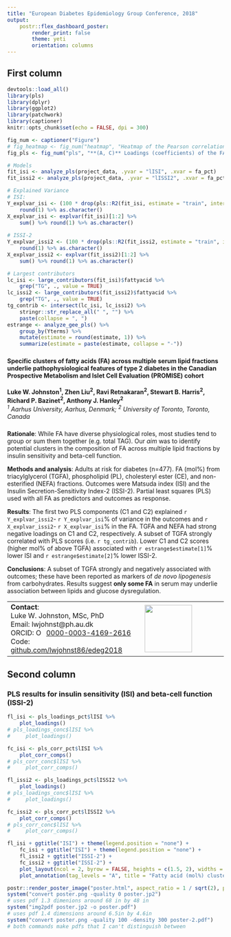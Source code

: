 ```yaml
---
title: "European Diabetes Epidemiology Group Conference, 2018"
output: 
    postr::flex_dashboard_poster:
        render_print: false
        theme: yeti
        orientation: columns
---
```


## First column {data-width=33}

```r
devtools::load_all()
library(pls)
library(dplyr)
library(ggplot2)
library(patchwork)
library(captioner)
knitr::opts_chunk$set(echo = FALSE, dpi = 300)

fig_num <- captioner("Figure")
# fig_heatmap <- fig_num("heatmap", "Heatmap of the Pearson correlations between the individual FA by lipid fraction and the two outcomes. A darker orange indicates a higher correlation and a darker blue indicates a lower correlation.")
fig_pls <- fig_num("pls", "**(A, C)** Loadings (coefficients) of the FA on the components for ISI (A) and ISSI-2 (C). Large high or low loadings indicate the variable contributes more to the component; a positive or negative loading represents a higher or lower, respectively, ISI or ISSI-2. **(B, D)** Correlations of component scores with FA values for ISI (B) and ISSI-2 (D). FA between the two circles indicate strong correlation to the scores. A FA with a higher correlation indicates that a higher FA mol% has a higher PLS score, and thus has a higher ISI or ISSI-2. A lower correlation indicates that a higher FA mol% has a lower PLS score, and thus has a lower ISI or ISSI-2.")
```

```r
# Models
fit_isi <- analyze_pls(project_data, .yvar = "lISI", .xvar = fa_pct) 
fit_issi2 <- analyze_pls(project_data, .yvar = "lISSI2", .xvar = fa_pct) 

# Explained Variance
# ISI:
Y_explvar_isi <- (100 * drop(pls::R2(fit_isi, estimate = "train", intercept = FALSE)$val))[2] %>% 
    round(1) %>% as.character()
X_explvar_isi <- explvar(fit_isi)[1:2] %>% 
    sum() %>% round(1) %>% as.character()
    
# ISSI-2
Y_explvar_issi2 <- (100 * drop(pls::R2(fit_issi2, estimate = "train", intercept = FALSE)$val))[2] %>% 
    round(1) %>% as.character()
X_explvar_issi2 <- explvar(fit_issi2)[1:2] %>% 
    sum() %>% round(1) %>% as.character()

# Largest contributors
lc_isi <- large_contributors(fit_isi)$fattyacid %>% 
    grep("TG", ., value = TRUE)
lc_issi2 <- large_contributors(fit_issi2)$fattyacid %>% 
    grep("TG", ., value = TRUE) 
tg_contrib <- intersect(lc_isi, lc_issi2) %>% 
    stringr::str_replace_all(" ", "") %>% 
    paste(collapse = ", ")
estrange <- analyze_gee_pls() %>% 
    group_by(Yterms) %>% 
    mutate(estimate = round(estimate, 1)) %>% 
    summarize(estimate = paste(estimate, collapse = "-"))
```

### {data-height=29.5 .small}

<h4>**Specific clusters of fatty acids (FA) across multiple serum lipid fractions underlie pathophysiological features of type 2 diabetes in the Canadian Prospective Metabolism and Islet Cell Evaluation (PROMISE) cohort**</h4>
| **Luke W. Johnston^1^, Zhen Liu^2^, Ravi Retnakaran^2^, Stewart B. Harris^2^, Richard P. Bazinet^2^, Anthony J. Hanley^2^**
| *^1^ Aarhus University, Aarhus, Denmark; ^2^ University of Toronto, Toronto, Canada*

### {data-height=80.5 .small}

**Rationale**: While FA have diverse physiological roles, most studies tend to group
or sum them together (e.g. total TAG). Our *aim* was to identify potential clusters
in the composition of FA across multiple lipid fractions by insulin sensitivity
and beta-cell function.

**Methods and analysis**: Adults at risk for diabetes (n=477). FA (mol%) from
triacylglycerol (TGFA), phospholipid (PL), cholesteryl ester (CE), and
non-esterified (NEFA) fractions. Outcomes were Matsuda index (ISI) and the
Insulin Secretion-Sensitivity Index-2 (ISSI-2). Partial least squares (PLS) used
with all FA as predictors and outcomes as response.

**Results**: The first two PLS components (C1 and C2) explained `r Y_explvar_issi2`-
`r Y_explvar_isi`% of variance in the outcomes and `r X_explvar_issi2`-
`r X_explvar_isi`% in the FA. TGFA and NEFA had strong negative loadings on C1 and
C2, respectively. A subset of TGFA strongly correlated with PLS scores (i.e. `r tg_contrib`).
Lower C1 and C2 scores (higher mol% of above TGFA) associated with `r estrange$estimate[1]`% 
lower ISI and `r estrange$estimate[2]`% lower ISSI-2.

**Conclusions**: A subset of TGFA strongly and negatively associated with
outcomes; these have been reported as markers of *de novo lipogenesis* from
carbohydrates. Results suggest **only some FA** in serum may underlie association
between lipids and glucose dysregulation.

<table style="width:100%">
<tr><td width="62%">
**Contact**:  
Luke W. Johnston, MSc, PhD  
Email: lwjohnst@ph.au.dk  
ORCID: <a href="https://orcid.org/0000-0003-4169-2616" target="orcid.widget" rel="noopener noreferrer" style="vertical-align:top;"><img src="https://orcid.org/sites/default/files/images/orcid_16x16.png" style="width:1em;margin-right:.5em;" alt="ORCID iD icon">0000-0003-4169-2616</a>  
Code: <a href="https://github.com/lwjohnst86/edeg2018">github.com/lwjohnst86/edeg2018</a>  
</td><td width="38%">
<img src="resources/au-logo.png" style="width:110px"></img> 
</td></tr>
</table>

## Second column {data-width=67}

<!--
### Correlation heatmap {data-height=30}

```r
# Correlation heatmap: 2 x 2 facets with lipid fractions. FA by outcomes.
plot_heatmap(corr_pct) +
    facet_grid(~ Fraction, switch = "x") +
    theme(strip.placement = "outside",
          panel.border = element_rect(fill = NA, colour = "grey80")) +
    ylab("Fatty acids (mol% of total)")
# plot_heatmap(corr_conc) +
#     facet_grid(~ Fraction, switch = "x") +
#     theme(strip.placement = "outside",
#           panel.border = element_rect(fill = NA, colour = "grey80"))
```
-->

### **PLS results for insulin sensitivity (ISI) and beta-cell function (ISSI-2)**

```r
fl_isi <- pls_loadings_pct$lISI %>% 
    plot_loadings()
# pls_loadings_conc$lISI %>% 
#     plot_loadings()

fc_isi <- pls_corr_pct$lISI %>% 
    plot_corr_comps()
# pls_corr_conc$lISI %>% 
#     plot_corr_comps()

fl_issi2 <- pls_loadings_pct$lISSI2 %>% 
    plot_loadings()
# pls_loadings_conc$lISI %>% 
#     plot_loadings()

fc_issi2 <- pls_corr_pct$lISSI2 %>% 
    plot_corr_comps()
# pls_corr_conc$lISI %>% 
#     plot_corr_comps()
```

```r
fl_isi + ggtitle("ISI") + theme(legend.position = "none") + 
    fc_isi + ggtitle("ISI") + theme(legend.position = "none") + 
    fl_issi2 + ggtitle("ISSI-2") +
    fc_issi2 + ggtitle("ISSI-2") +
    plot_layout(ncol = 2, byrow = FALSE, heights = c(1.5, 2), widths = c(1, 1.05)) + 
    plot_annotation(tag_levels = "A", title = "Fatty acid (mol%) clusters by insulin sensitivity (A, B) and beta-cell function (C, D)")
```

```r
postr::render_poster_image("poster.html", aspect_ratio = 1 / sqrt(2), poster_width = 420)
system("convert poster.png -quality 0 poster.jp2")
# uses pdf 1.3 dimenions around 68 in by 48 in
system("img2pdf poster.jp2 -o poster.pdf")
# uses pdf 1.4 dimensions around 6.5in by 4.6in
system("convert poster.png -quality 100 -density 300 poster-2.pdf")
# both commands make pdfs that I can't distinguish between
```
